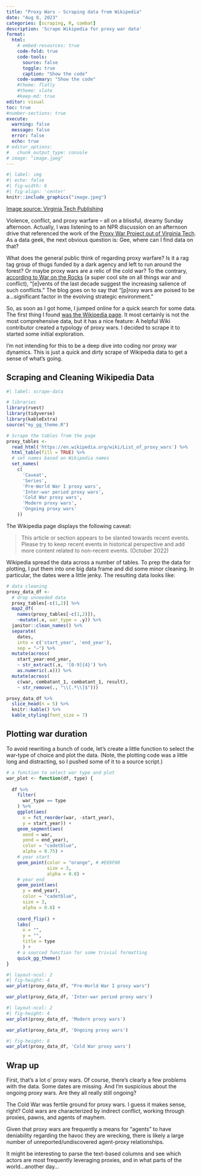 ```yaml
---
title: "Proxy Wars - Scraping data from Wikipedia"
date: "Aug 8, 2023"
categories: [scraping, R, combat]
description: 'Scrape Wikipedia for proxy war data'
format:
  html:
    # embed-resources: true
    code-fold: true
    code-tools:
      source: false
      toggle: true
      caption: "Show the code"
    code-summary: "Show the code"
    #theme: flatly
    #theme: slate
    #keep-md: true
editor: visual
toc: true
#number-sections: true
execute: 
  warning: false
  message: false
  error: false
  echo: true
# editor_options: 
#   chunk_output_type: console
# image: "image.jpeg"
---
```


```r
#| label: img
#| echo: false
#| fig-width: 6
#| fig-align: 'center'
knitr::include_graphics("image.jpeg")
```

[Image source: Virginia Tech Publishing](https://twitter.com/VirginiaTechPub?ref_src=twsrc%5Etfw%7Ctwcamp%5Etweetembed%7Ctwterm%5E1286360278993637376%7Ctwgr%5Efc9afc3148e3ac140d50294d58f2ab0d0e5d5221%7Ctwcon%5Es1_&ref_url=https%3A%2F%2Fpublishing.vt.edu%2Fsite%2Fbooks%2Fm%2F10.21061%2Fproxy-wars-maguire%2F)

Violence, conflict, and proxy warfare -- all on a blissful, dreamy Sunday afternoon. Actually, I was listening to an NPR discussion on an afternoon drive that referenced the work of the [Proxy War Project out of Virginia Tech](https://publishing.vt.edu/site/books/series/pwp-conflict-studies/). As a data geek, the next obvious question is: Gee, where can I find data on that?

What does the general public think of regarding proxy warfare? Is it a rag tag group of thugs funded by a dark agency and left to run around the forest? Or maybe proxy wars are a relic of the cold war? To the contrary, [according to War on the Rocks](https://warontherocks.com/2021/09/the-return-of-great-power-proxy-wars/) (a super cool site on all things war and conflict), "[e]vents of the last decade suggest the increasing salience of such conflicts." The blog goes on to say that "[p]roxy wars are poised to be a...significant factor in the evolving strategic environment."

So, as soon as I got home, I jumped online for a quick search for some data. The first thing I found [was the Wikipedia page](https://en.wikipedia.org/wiki/List_of_proxy_wars). It most certainly is not the most comprehensive data, but it has a nice feature: A helpful Wiki contributor created a typology of proxy wars. I decided to scrape it to started some initial exploration.

I'm not intending for this to be a deep dive into coding nor proxy war dynamics. This is just a quick and dirty scrape of Wikipedia data to get a sense of what's going.

## Scraping and Cleaning Wikipedia Data

```r
#| label: scrape-data

# libraries
library(rvest)
library(tidyverse)
library(kableExtra)
source("my_gg_theme.R")

# Scrape the tables from the page
proxy_tables <- 
  read_html('https://en.wikipedia.org/wiki/List_of_proxy_wars') %>%
  html_table(fill = TRUE) %>% 
  # set names based on Wikipedia names
  set_names(
    c(
      'Caveat',
      'Series', 
      'Pre-World War I proxy wars', 
      'Inter-war period proxy wars',
      'Cold War proxy wars',
      'Modern proxy wars',
      'Ongoing proxy wars'
    )) 
```

The Wikipedia page displays the following caveat:

> This article or section appears to be slanted towards recent events. Please try to keep recent events in historical perspective and add more content related to non-recent events. (October 2022)

Wikipedia spread the data across a number of tables. To prep the data for plotting, I put them into one big data frame and did some minor cleaning. In particular, the dates were a little jenky. The resulting data looks like:

```r
# data cleaning
proxy_data_df <- 
  # drop unneeded data
  proxy_tables[-c(1,2)] %>% 
  map2_df(
    names(proxy_tables[-c(1,2)]),
    ~mutate(.x, war_type = .y)) %>% 
  janitor::clean_names() %>% 
  separate(
    dates, 
    into = c('start_year', 'end_year'), 
    sep = "–") %>%
  mutate(across(
    start_year:end_year,
    ~ str_extract(.x, '[0-9]{4}') %>% 
    as.numeric(.x))) %>% 
  mutate(across(
    c(war, combatant_1, combatant_1, result),
    ~ str_remove(., "\\[.*\\]$")))

proxy_data_df %>% 
  slice_head(n = 5) %>% 
  knitr::kable() %>%
  kable_styling(font_size = 7)
```

## Plotting war duration

To avoid rewriting a bunch of code, let's create a little function to select the war-type of choice and plot the data. (Note, the plotting code was a little long and distracting, so I pushed some of it to a source script.)

```r

# a function to select war type and plot
war_plot <- function(df, type) {
  
  df %>% 
    filter(
      war_type == type
    ) %>% 
    ggplot(aes(
      x = fct_reorder(war, -start_year),
      y = start_year)) +
    geom_segment(aes(
      xend = war, 
      yend = end_year), 
      color = "cadetblue",
      alpha = 0.75) +
    # year start
    geom_point(color = "orange", # #E69F00
               size = 3,
               alpha = 0.8) +
    # year end
    geom_point(aes(
      y = end_year), 
      color = "cadetblue", 
      size = 3,
      alpha = 0.8) +  
    
    coord_flip() +
    labs(
      x = "", 
      y = "",
      title = type
      ) +
    # a sourced function for some trivial formatting 
    quick_gg_theme()
}
```

```r
#| layout-ncol: 2
#| fig-height: 4
war_plot(proxy_data_df, "Pre-World War I proxy wars")

war_plot(proxy_data_df, 'Inter-war period proxy wars')
```

```r
#| layout-ncol: 2
#| fig-height: 4
war_plot(proxy_data_df, 'Modern proxy wars')

war_plot(proxy_data_df, 'Ongoing proxy wars')
```

```r
#| fig-height: 8
war_plot(proxy_data_df, 'Cold War proxy wars')
```

## Wrap up

First, that's a lot o' proxy wars. Of course, there's clearly a few problems with the data. Some dates are missing. And I'm suspicious about the ongoing proxy wars. Are they all really still ongoing?

The Cold War was fertile ground for proxy wars. I guess it makes sense, right? Cold wars are characterized by indirect conflict, working through proxies, pawns, and agents of mayhem.

Given that proxy wars are frequently a means for "agents" to have deniability regarding the havoc they are wrecking, there is likely a large number of unreported/undiscovered agent-proxy relationships.

It might be interesting to parse the text-based columns and see which actors are most frequently leveraging proxies, and in what parts of the world...another day...
